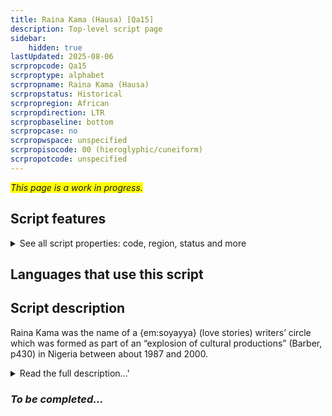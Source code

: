 ```yaml
---
title: Raina Kama (Hausa) [Qa15]
description: Top-level script page
sidebar:
    hidden: true
lastUpdated: 2025-08-06
scrpropcode: Qa15
scrproptype: alphabet
scrpropname: Raina Kama (Hausa)
scrpropstatus: Historical
scrpropregion: African
scrpropdirection: LTR
scrpropbaseline: bottom
scrpropcase: no
scrpropwspace: unspecified
scrpropisocode: 00 (hieroglyphic/cuneiform)
scrpropotcode: unspecified
---
```


<span style='background-color:yellow'>_This page is a work in progress._</span>


## Script features

<details>
<summary> See all script properties: code, region, status and more</summary>
<ScriptInfo />
</details>

## Languages that use this script

<WsList script='Qa15' wsMax='5' />

## Script description

Raina Kama was the name of a  {em:soyayya} (love stories) writers’ circle which was formed as part of an “explosion of cultural productions” (Barber, p430) in Nigeria between about 1987 and 2000.

<details><summary>Read the full description...'</summary>_Not yet available._</details>

### _To be completed..._

